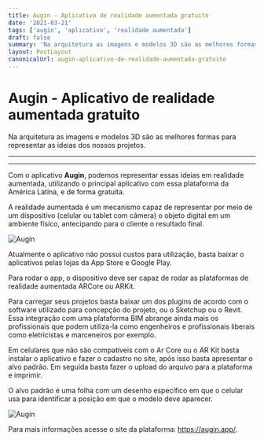 ```yaml
---
title: Augin - Aplicativo de realidade aumentada gratuito
date: '2021-03-21'
tags: ['augin', 'aplicativo', 'realidade aumentada']
draft: false
summary: 'Na arquitetura as imagens e modelos 3D são as melhores formas para representar as ideias dos nossos projetos.'
layout: PostLayout
canonicalUrl: augin-aplicativo-de-realidade-aumentada-gratuito
---
```


# Augin - Aplicativo de realidade aumentada gratuito

Na arquitetura as imagens e modelos 3D são as melhores formas para representar as ideias dos nossos projetos.

---

<TOCInline toc={props.toc} asDisclosure />

---

Com o aplicativo **Augin**, podemos representar essas ideias em realidade aumentada, utilizando o principal aplicativo com essa plataforma da América Latina, e de forma gratuita.

A realidade aumentada é um mecanismo capaz de representar por meio de um dispositivo (celular ou tablet com câmera) o objeto digital em um ambiente físico, antecipando para o cliente o resultado final.

![Augin](/static/images/augin-aplicativo-de-realidade-aumentada-gratuito/Augin-modelo_3D.jpeg)

Atualmente o aplicativo não possui custos para utilização, basta baixar o aplicativos pelas lojas da App Store e Google Play.

Para rodar o app, o dispositivo deve ser capaz de rodar as plataformas de realidade aumentada ARCore ou ARKit.

Para carregar seus projetos basta baixar um dos plugins de acordo com o software utilizado para concepção do projeto, ou o Sketchup ou o Revit. Essa integração com uma plataforma BIM abrange ainda mais os profissionais que podem utiliza-la como engenheiros e profissionais liberais como eletricistas e marceneiros por exemplo.

Em celulares que não são compatíveis com o Ar Core ou o AR Kit basta instalar o aplicativo e fazer o cadastro no site, após isso basta apresentar o alvo padrão. Em seguida basta fazer o upload do arquivo para a plataforma e imprimir.

O alvo padrão é uma folha com um desenho específico em que o celular usa para identificar a posição em que o modelo deve aparecer.

![Augin](/static/images/augin-aplicativo-de-realidade-aumentada-gratuito/alvo-padrao.jpg)

Para mais informações acesse o site da plataforma: https://augin.app/.
